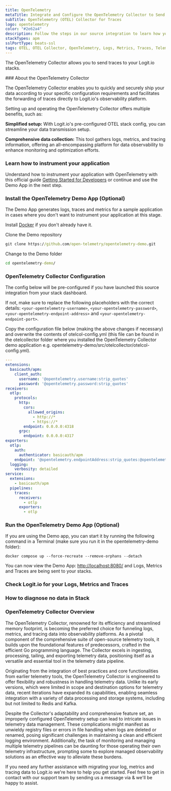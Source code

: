 ```yaml
---
title: OpenTelemetry
metaTitle: Integrate and Configure the OpenTelemetry Collector to Send Traces
subTitle: OpenTelemetry (OTEL) Collector for Traces
logo: opentelemetry
color: "#2e62a4"
description: Follow the steps in our source integration to learn how you can utilize the OpenTelemetry Collector to send traces to your Logit.io stacks.
stackTypes: apm
sslPortType: beats-ssl
tags: OTEL, OTEL Collector, OpenTelemetry, Logs, Metrics, Traces, Telemetry
---
```


The OpenTelemetry Collector allows you to send traces to your Logit.io stacks.

<Steps>
  ### About the OpenTelemetry Collector

  The OpenTelemetry Collector enables you to quickly and securely ship your data according to your specific configuration requirements and facilitates 
  the forwarding of traces directly to Logit.io's observability platform.

  Setting up and operating the OpenTelemetry Collector offers multiple benefits, such as:

  **Simplified setup:** With Logit.io's pre-configured OTEL stack config, you can streamline your data transmission setup.

  **Comprehensive data collection:** This tool gathers logs, metrics, and tracing information, offering an all-encompassing platform for data observability 
  to enhance monitoring and optimization efforts.

  ### Learn how to instrument your application

  Understand how to instrument your application with OpenTelemetry with this official guide 
  [Getting Started for Developers](https://opentelemetry.io/docs/getting-started/dev/) or continue and use the Demo App in the next step.

  ### Install the OpenTelemetry Demo App (Optional)

  The Demo App generates logs, traces and metrics for a sample application in cases where you don't want to instrument your application at this stage.

  Install [Docker](https://www.docker.com/products/docker-desktop/) if you don't already have it.

  Clone the Demo repository

  ```cmd copy
  git clone https://github.com/open-telemetry/opentelemetry-demo.git
  ```
  Change to the Demo folder

  ```cmd copy
  cd opentelemetry-demo/
  ```

  ### OpenTelemetry Collector Configuration

  The config below will be pre-configured if you have launched this source integration from your stack dashboard.
        
  If not, make sure to replace the following placeholders with the correct details: `<your-opentelemetry-username>`, `<your-opentelemetry-password>`, `<your-opentelemetry-endpoint-address>` and `<your-opentelemetry-endpoint-port>`.

  Copy the configuration file below (making the above changes if necessary) and overwrite the contents of otelcol-config.yml (this file can be found in the otelcollector folder where you installed the OpenTelemetry Collector demo application e.g. opentelemetry-demo/src/otelcollector/otelcol-config.yml).

```yaml copy showLineNumbers /@opentelemetry.username:strip_quotes/ /@opentelemetry.password:strip_quotes/ /@opentelemetry.endpointAddress:strip_quotes/ /@opentelemetry.grpcPort:strip_quotes/
---
extensions:
  basicauth/apm:
    client_auth:
      username: '@opentelemetry.username:strip_quotes'
      password: '@opentelemetry.password:strip_quotes'
receivers:
  otlp:
    protocols:
      http:
        cors:
          allowed_origins:
            - http://*
            - https://*
        endpoint: 0.0.0.0:4318
      grpc:
        endpoint: 0.0.0.0:4317
exporters:
  otlp:
    auth:
      authenticator: basicauth/apm
    endpoint: '@opentelemetry.endpointAddress:strip_quotes:@opentelemetry.grpcPort:strip_quotes'
  logging:
    verbosity: detailed
service:
  extensions:
    - basicauth/apm
  pipelines:
    traces:
      receivers:
        - otlp
      exporters:
        - otlp
```

  ### Run the OpenTelemetry Demo App (Optional)

  If you are using the Demo app, you can start it by running the following command in a Terminal (make sure you run it in the opentelemetry-demo folder):
  ```
  docker compose up --force-recreate --remove-orphans --detach
  ```
  You can now view the Demo App: [http://localhost:8080/](http://localhost:8080/) and Logs, Metrics and Traces are being sent to your stacks.

  ### Check Logit.io for your Logs, Metrics and Traces

  <LaunchStack utmMedium="otel" utmCampaign="traces_otel_collector" />

  ### How to diagnose no data in Stack

  <DiagnoseNoData />

</Steps>

### OpenTelemetry Collector Overview

The OpenTelemetry Collector, renowned for its efficiency and streamlined memory footprint, is becoming the preferred choice for funneling logs, metrics, 
and tracing data into observability platforms. As a pivotal component of the comprehensive suite of open-source telemetry tools, it builds upon the 
foundational features of predecessors, crafted in the efficient Go programming language. The Collector excels in ingesting, processing, tailing, and exporting 
telemetry data, positioning itself as a versatile and essential tool in the telemetry data pipeline.

Originating from the integration of best practices and core functionalities from earlier telemetry tools, the OpenTelemetry Collector is engineered to offer 
flexibility and robustness in handling telemetry data. Unlike its early versions, which were limited in scope and destination options for telemetry data, 
recent iterations have expanded its capabilities, enabling seamless integration with a variety of data processing and storage systems, including but not limited 
to Redis and Kafka.

Despite the Collector's adaptability and comprehensive feature set, an improperly configured OpenTelemetry setup can lead to intricate issues in telemetry data 
management. These complications might manifest as unwieldy registry files or errors in file handling when logs are deleted or renamed, posing significant challenges 
in maintaining a clean and efficient logging environment. Additionally, the task of monitoring and managing multiple telemetry pipelines can be daunting for those 
operating their own telemetry infrastructure, prompting some to explore managed observability solutions as an effective way to alleviate these burdens.
      
If you need any further assistance with migrating your log, metrics and tracing data to Logit.io we're here to help you get started. Feel free to get in contact 
with our support team by sending us a message via <IntercomButton text="live chat" /> & we'll be happy to assist.
